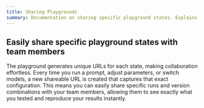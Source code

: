 ```yaml
---
title: Sharing Playgrounds
summary: Documentation on sharing specific playground states. Explains how unique URLs are generated for each configuration to share and reproduce results.
---
```


## Easily share specific playground states with team members 

The playground generates unique URLs for each state, making collaboration effortless. Every time you run a prompt, adjust parameters, or switch models, a new shareable URL is created that captures that exact configuration. This means you can easily share specific runs and version combinations with your team members, allowing them to see exactly what you tested and reproduce your results instantly.
